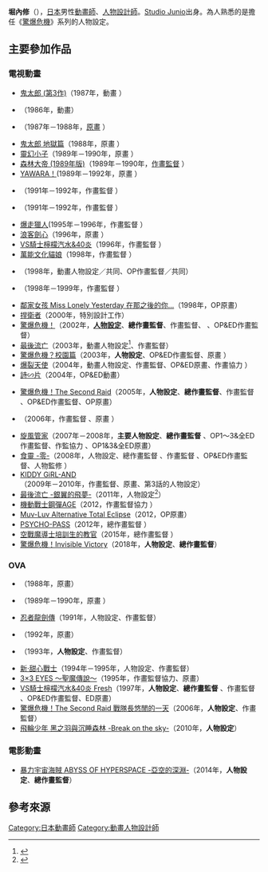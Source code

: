 {{multiple issues|
{{Notability Unreferenced|time=2016-11-06T08:30:24+00:00}}
{{Primarysources|time=2016-11-06T08:30:24+00:00}}
}}
{{noteTA|G1=Anime}}
{{japanese|japanese=堀内 修|kana=ほりうち おさむ|romaji=Horiuchi Osamu}}
'''堀內修'''（{{lang-ja|堀内 修}}{{bd|||}}），[[日本|日本]]男性[[動畫師|動畫師]]、[[人物設計|人物設計師]]。[[Studio_Junio|Studio Junio]]出身。為人熟悉的是擔任《[[驚爆危機|驚爆危機]]》系列的人物設定。

== 主要參加作品 ==
=== 電視動畫 ===
* [[鬼太郎|鬼太郎 (第3作)]]（1987年，動畫<!--第89話-->）
* {{link-ja|三國志II 天翔的英雄們|三国志 (日本テレビ)}}（1986年，動畫）
* {{link-ja|格林兄弟名作劇場|グリム名作劇場}}（1987年－1988年，[[原畫|原畫]]<!--第4話-->）
* [[鬼太郎|鬼太郎 地獄篇]]（1988年，原畫<!--第3話-->）
* [[靈幻小子|靈幻小子]]（1989年－1990年，原畫<!--第1話-->）
* [[森林大帝|森林大帝 (1989年版)]]（1989年－1990年，[[作畫監督|作畫監督]]<!--第23話-->）
* [[以柔克剛|YAWARA！]](1989年－1992年，原畫<!--第64話-->）
* {{link-ja|魔法公主 Minky Momo|魔法のプリンセス ミンキーモモ|魔法公主 Minky Momo 擁抱夢想}}（1991年－1992年，作畫監督<!--第3、8、14、20、26、35、44話-->）
* {{link-ja|巧克力赫力|おばけのホーリー}}（1991年－1992年，作畫監督<!--第97話-->）
* [[爆走獵人|爆走獵人]](1995年－1996年，作畫監督<!--第8話-->）
* [[浪客劍心|浪客劍心]]（1996年，原畫<!--第2、26話-->）
* [[VS騎士檸檬汽水&40炎|VS騎士檸檬汽水&40炎]]（1996年，作畫監督<!--第23話-->）
* [[萬能文化貓娘|萬能文化貓娘]]（1998年，作畫監督<!--第4話-->）
* {{link-ja|熱沙霸王甘達拉|熱沙の覇王ガンダーラ}}（1998年，動畫人物設定／共同、OP作畫監督／共同）
* {{link-ja|南海奇皇|南海奇皇}}（1998年－1999年，作畫監督<!--第29、30話-->）
* [[棒球英豪|鄰家女孩 Miss Lonely Yesterday 在那之後的你…]]（1998年，OP原畫）
* [[捍衛者|捍衛者]]（2000年，特別設計工作）
* [[驚爆危機#驚爆危機！|驚爆危機！]]（2002年，'''[[人物設計|人物設定]]'''、'''總作畫監督'''、作畫監督、<!--第1、11、24話-->、OP&ED作畫監督）
* [[最後流亡|最後流亡]]（2003年，動畫人物設定<ref>{{Cite web|url=http://www.gonzo.co.jp/works/lastexile/|title=最後流亡|publisher=[[GONZO|GONZO]]|accessdate=2016-11-06|language=ja|archive-date=2016-06-04|archive-url=https://web.archive.org/web/20160604225829/http://www.gonzo.co.jp/works/lastexile/|dead-url=no}}</ref>、作畫監督）
* [[驚爆危機#驚爆危機？校園篇（ふもっふ）|驚爆危機？校園篇]]（2003年，'''人物設定'''、OP&ED作畫監督、原畫<!--第12話-->）
* [[爆裂天使|爆裂天使]]（2004年，動畫人物設定、作畫監督、OP&ED原畫、作畫協力<!--第24話-->）
* [[詩∽片|詩∽片]]（2004年，OP&ED動畫）
<!--* [[MÄR_魔兵傳奇|MÄR 魔兵傳奇]]（2005年－2007年）-->
* [[驚爆危機#驚爆危機！The_Second_Raid|驚爆危機！The Second Raid]]（2005年，'''人物設定'''、'''總作畫監督'''、作畫監督<!--第1、13話-->、OP&ED作畫監督、OP原畫）
* {{link-ja|斬魔大聖DEMONBANE|斬魔大聖デモンベイン|機神咆吼DEMONBANE}}（2006年，作畫監督<!--第5、10話-->、原畫<!--第10話-->）
* [[旋風管家_(動畫)|旋風管家]]（2007年－2008年，'''主要人物設定'''、'''總作畫監督'''<!--第37話-->、OP1～3&全ED作畫監督、作監協力<!--第52話-->、OP1&3&全ED原畫）
* [[食靈|食靈 -零-]]（2008年，人物設定、總作畫監督<!--第1－4、12話-->、作畫監督<!--第1、12話／共同-->、OP&ED作畫監督、人物監修<!--第7－11話-->）
* [[KIDDY_GiRL-AND|KIDDY GiRL-AND]]（2009年－2010年，作畫監督、原畫、第3話{{lang|ja|マジカルさくら}}的人物設定）
* [[最後流亡-銀翼的飛夢-|最後流亡 -銀翼的飛夢-]]（2011年，人物設定<ref>{{Cite web|url=http://www.gonzo.co.jp/works/lastexile_fam/|title=最後流亡 -銀翼的飛夢-|publisher=GONZO|accessdate=2016-11-06|language=ja|archive-date=2016-06-04|archive-url=https://web.archive.org/web/20160604213212/http://www.gonzo.co.jp/works/lastexile_fam/|dead-url=no}}</ref>）
* [[機動戰士GUNDAM_AGE|機動戰士鋼彈AGE]]（2012，作畫監督協力<!--第37話-->）
* [[Muv-Luv_Alternative_Total_Eclipse|Muv-Luv Alternative Total Eclipse]]（2012，OP原畫）
* [[PSYCHO-PASS|PSYCHO-PASS]]（2012年，總作畫監督<!--第6話-->）
* [[空戰魔導士培訓生的教官|空戰魔導士培訓生的教官]]（2015年，總作畫監督<!--第1話-->）
* [[驚爆危機#驚爆危機！Invisible_Victory|驚爆危機！Invisible Victory]]（2018年，'''人物設定'''、'''總作畫監督'''）

=== OVA ===
* {{link-ja|瑪丹娜 (漫畫)|マドンナ (漫画)|瑪丹娜 炎之老師}}（1988年，原畫）
* {{link-ja|Hi-SPEED JECY|ハイスピード・ジェシー}}（1989年－1990年，原畫<!--第6、7、9、11話-->）
* [[忍者外傳系列|忍者龍劍傳]]（1991年，人物設定、作畫監督）
* {{link-ja|下載 南無阿彌陀佛是愛的誦詩|ダウンロード 南無阿弥陀仏は愛の詩}}（1992年，原畫）
* {{link-ja|魔法公主 Minky Momo|魔法のプリンセス ミンキーモモ|MINKY MOMO IN 跨越夢想的橋樑}}（1993年，'''人物設定'''、作畫監督）
* [[甜心戰士|新·甜心戰士]]（1994年－1995年，人物設定、作畫監督）
* [[三只眼|3×3 EYES ～聖魔傳說～]]（1995年，作畫監督協力、原畫）
* [[VS騎士檸檬汽水&40炎|VS騎士檸檬汽水&40炎 Fresh]]（1997年，'''人物設定'''、'''總作畫監督'''<!--第1～3、5、6話-->、作畫監督<!--第4話／共同-->、OP&ED作畫監督、ED原畫）
* [[驚爆危機#驚爆危機！The_Second_Raid_OVA|驚爆危機！The Second Raid 戰隊長悠閒的一天]]（2006年，'''人物設定'''、作畫監督）
* [[飛輪少年#OAD|飛輪少年 黑之羽與沉睡森林 -Break on the sky-]]（2010年，'''人物設定'''）

=== 電影動畫 ===
* [[迷你裙宇宙海賊#劇場版|暴力宇宙海賊 ABYSS OF HYPERSPACE -亞空的深淵-]]（2014年，'''人物設定'''、'''總作畫監督'''）

== 參考來源 ==
{{reflist}}

{{DEFAULTSORT:Horiuchi Osamu}}
[[Category:日本動畫師|Category:日本動畫師]]
[[Category:動畫人物設計師|Category:動畫人物設計師]]